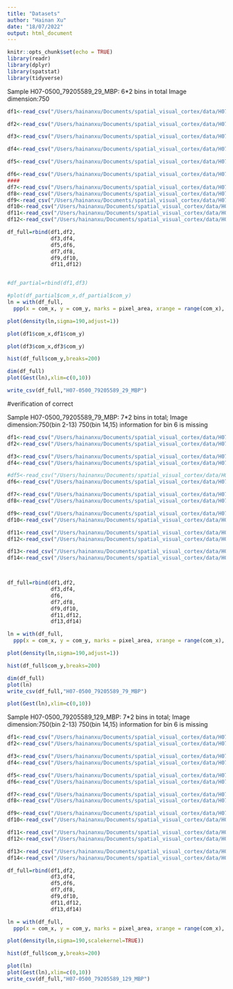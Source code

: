 ```yaml
---
title: "Datasets"
author: "Hainan Xu"
date: "18/07/2022"
output: html_document
---
```


```r
knitr::opts_chunk$set(echo = TRUE)
library(readr)
library(dplyr)
library(spatstat)
library(tidyverse)
```

Sample H07-0500_79205589_29_MBP:
    6*2 bins in total
    Image dimension:750\times 587
```R
df1<-read_csv("/Users/hainanxu/Documents/spatial_visual_cortex/data/H07-0500_79205589_29_MBP/images/H07-0500_79205589_29_MBP_02_analysis_results.csv")%>%select("com_x","com_y","pixel_area","roi_source")

df2<-read_csv("/Users/hainanxu/Documents/spatial_visual_cortex/data/H07-0500_79205589_29_MBP/images/H07-0500_79205589_29_MBP_03_analysis_results.csv")%>%select("com_x","com_y","pixel_area","roi_source")%>%mutate(com_x=com_x+750)

df3<-read_csv("/Users/hainanxu/Documents/spatial_visual_cortex/data/H07-0500_79205589_29_MBP/images/H07-0500_79205589_29_MBP_04_analysis_results.csv")%>%select("com_x","com_y","pixel_area","roi_source")%>%mutate(com_y=com_y+587)

df4<-read_csv("/Users/hainanxu/Documents/spatial_visual_cortex/data/H07-0500_79205589_29_MBP/images/H07-0500_79205589_29_MBP_05_analysis_results.csv")%>%select("com_x","com_y","pixel_area","roi_source")%>%mutate(com_x=com_x+750,com_y=com_y+587)

df5<-read_csv("/Users/hainanxu/Documents/spatial_visual_cortex/data/H07-0500_79205589_29_MBP/images/H07-0500_79205589_29_MBP_06_analysis_results.csv")%>%select("com_x","com_y","pixel_area","roi_source")%>%mutate(com_x=com_x,com_y=com_y+587*2)

df6<-read_csv("/Users/hainanxu/Documents/spatial_visual_cortex/data/H07-0500_79205589_29_MBP/images/H07-0500_79205589_29_MBP_07_analysis_results.csv")%>%select("com_x","com_y","pixel_area","roi_source")%>%mutate(com_x=com_x+750,com_y=com_y+587*2)
####
df7<-read_csv("/Users/hainanxu/Documents/spatial_visual_cortex/data/H07-0500_79205589_29_MBP/images/H07-0500_79205589_29_MBP_08_analysis_results.csv")%>%select("com_x","com_y","pixel_area","roi_source")%>%mutate(com_x=com_x,com_y=com_y+587*3)
df8<-read_csv("/Users/hainanxu/Documents/spatial_visual_cortex/data/H07-0500_79205589_29_MBP/images/H07-0500_79205589_29_MBP_09_analysis_results.csv")%>%select("com_x","com_y","pixel_area","roi_source")%>%mutate(com_x=com_x+750,com_y=com_y+587*3)
df9<-read_csv("/Users/hainanxu/Documents/spatial_visual_cortex/data/H07-0500_79205589_29_MBP/images/H07-0500_79205589_29_MBP_10_analysis_results.csv")%>%select("com_x","com_y","pixel_area","roi_source")%>%mutate(com_x=com_x,com_y=com_y+587*4)
df10<-read_csv("/Users/hainanxu/Documents/spatial_visual_cortex/data/H07-0500_79205589_29_MBP/images/H07-0500_79205589_29_MBP_11_analysis_results.csv")%>%select("com_x","com_y","pixel_area","roi_source")%>%mutate(com_x=com_x+750,com_y=com_y+587*4)
df11<-read_csv("/Users/hainanxu/Documents/spatial_visual_cortex/data/H07-0500_79205589_29_MBP/images/H07-0500_79205589_29_MBP_12_analysis_results.csv")%>%select("com_x","com_y","pixel_area","roi_source")%>%mutate(com_x=com_x,com_y=com_y+587*5)
df12<-read_csv("/Users/hainanxu/Documents/spatial_visual_cortex/data/H07-0500_79205589_29_MBP/images/H07-0500_79205589_29_MBP_13_analysis_results.csv")%>%select("com_x","com_y","pixel_area","roi_source")%>%mutate(com_x=com_x+750,com_y=com_y+587*5)

df_full=rbind(df1,df2,
              df3,df4,
              df5,df6,
              df7,df8,
              df9,df10,
              df11,df12)


#df_partial=rbind(df1,df3)

#plot(df_partial$com_x,df_partial$com_y)
ln = with(df_full,
  ppp(x = com_x, y = com_y, marks = pixel_area, xrange = range(com_x), yrange = range(com_y)))

plot(density(ln,sigma=190,adjust=1))

plot(df1$com_x,df1$com_y)

plot(df3$com_x,df3$com_y)

hist(df_full$com_y,breaks=200)

dim(df_full)
plot(Gest(ln),xlim=c(0,10))

write_csv(df_full,"H07-0500_79205589_29_MBP")

```

#verification of correct 

Sample H07-0500_79205589_79_MBP: 
  7*2 bins in total;
  Image dimension:750\times 600(bin 2-13) 750\times 259(bin 14,15)
  information for bin 6 is missing
```R
df1<-read_csv("/Users/hainanxu/Documents/spatial_visual_cortex/data/H07-0500_79205589_79/H07-0500_79205589_79_MBP._02_analysis_results.csv")%>%select("com_x","com_y","pixel_area","roi_source")
df2<-read_csv("/Users/hainanxu/Documents/spatial_visual_cortex/data/H07-0500_79205589_79/H07-0500_79205589_79_MBP._03_analysis_results.csv")%>%mutate(com_x=com_x+750,com_y=com_y)%>%select("com_x","com_y","pixel_area","roi_source")

df3<-read_csv("/Users/hainanxu/Documents/spatial_visual_cortex/data/H07-0500_79205589_79/H07-0500_79205589_79_MBP._04_analysis_results.csv")%>%mutate(com_x=com_x,com_y=com_y+600)%>%select("com_x","com_y","pixel_area","roi_source")
df4<-read_csv("/Users/hainanxu/Documents/spatial_visual_cortex/data/H07-0500_79205589_79/H07-0500_79205589_79_MBP._05_analysis_results.csv")%>%mutate(com_x=com_x+750,com_y=com_y+600)%>%select("com_x","com_y","pixel_area","roi_source")

#df5<-read_csv("/Users/hainanxu/Documents/spatial_visual_cortex/data/H07-0500_79205589_79/H07-0500_79205589_79_MBP._06_analysis_results.csv")%>%mutate(com_x=com_x,com_y=com_y+600*2)%>%select("com_x","com_y","pixel_area","roi_source")
df6<-read_csv("/Users/hainanxu/Documents/spatial_visual_cortex/data/H07-0500_79205589_79/H07-0500_79205589_79_MBP._07_analysis_results.csv")%>%mutate(com_x=com_x+750,com_y=com_y+600*2)%>%select("com_x","com_y","pixel_area","roi_source")

df7<-read_csv("/Users/hainanxu/Documents/spatial_visual_cortex/data/H07-0500_79205589_79/H07-0500_79205589_79_MBP._08_analysis_results.csv")%>%mutate(com_x=com_x,com_y=com_y+600*3)%>%select("com_x","com_y","pixel_area","roi_source")
df8<-read_csv("/Users/hainanxu/Documents/spatial_visual_cortex/data/H07-0500_79205589_79/H07-0500_79205589_79_MBP._09_analysis_results.csv")%>%mutate(com_x=com_x+750,com_y=com_y+600*3)%>%select("com_x","com_y","pixel_area","roi_source")

df9<-read_csv("/Users/hainanxu/Documents/spatial_visual_cortex/data/H07-0500_79205589_79/H07-0500_79205589_79_MBP._10_analysis_results.csv")%>%mutate(com_x=com_x,com_y=com_y+600*4)%>%select("com_x","com_y","pixel_area","roi_source")
df10<-read_csv("/Users/hainanxu/Documents/spatial_visual_cortex/data/H07-0500_79205589_79/H07-0500_79205589_79_MBP._11_analysis_results.csv")%>%mutate(com_x=com_x+750,com_y=com_y+600*4)%>%select("com_x","com_y","pixel_area","roi_source")

df11<-read_csv("/Users/hainanxu/Documents/spatial_visual_cortex/data/H07-0500_79205589_79/H07-0500_79205589_79_MBP._12_analysis_results.csv")%>%mutate(com_x=com_x,com_y=com_y+600*5)%>%select("com_x","com_y","pixel_area","roi_source")
df12<-read_csv("/Users/hainanxu/Documents/spatial_visual_cortex/data/H07-0500_79205589_79/H07-0500_79205589_79_MBP._13_analysis_results.csv")%>%mutate(com_x=com_x+750,com_y=com_y+600*5)%>%select("com_x","com_y","pixel_area","roi_source")

df13<-read_csv("/Users/hainanxu/Documents/spatial_visual_cortex/data/H07-0500_79205589_79/H07-0500_79205589_79_MBP._14_analysis_results.csv")%>%mutate(com_x=com_x,com_y=com_y+600*6)%>%select("com_x","com_y","pixel_area","roi_source")
df14<-read_csv("/Users/hainanxu/Documents/spatial_visual_cortex/data/H07-0500_79205589_79/H07-0500_79205589_79_MBP._15_analysis_results.csv")%>%mutate(com_x=com_x+750,com_y=com_y+600*6)%>%select("com_x","com_y","pixel_area","roi_source")



df_full=rbind(df1,df2,
              df3,df4,
              df6,
              df7,df8,
              df9,df10,
              df11,df12,
              df13,df14)

ln = with(df_full,
  ppp(x = com_x, y = com_y, marks = pixel_area, xrange = range(com_x), yrange = range(com_y)))

plot(density(ln,sigma=190,adjust=1))

hist(df_full$com_y,breaks=200)

dim(df_full)
plot(ln)
write_csv(df_full,"H07-0500_79205589_79_MBP")

plot(Gest(ln),xlim=c(0,10))

```
Sample H07-0500_79205589_129_MBP: 
  7*2 bins in total;
  Image dimension:750\times 500(bin 2-13) 750\times 452(bin 14,15)
  information for bin 6 is missing

```R
df1<-read_csv("/Users/hainanxu/Documents/spatial_visual_cortex/data/H07-0500_79205589_129_MBP/H07-0500_79205589_129_MBP._02_analysis_results.csv")
df2<-read_csv("/Users/hainanxu/Documents/spatial_visual_cortex/data/H07-0500_79205589_129_MBP/H07-0500_79205589_129_MBP._03_analysis_results.csv")%>%mutate(com_x=com_x+750,com_y=com_y)

df3<-read_csv("/Users/hainanxu/Documents/spatial_visual_cortex/data/H07-0500_79205589_129_MBP/H07-0500_79205589_129_MBP._04_analysis_results.csv")%>%mutate(com_x=com_x,com_y=com_y+500)
df4<-read_csv("/Users/hainanxu/Documents/spatial_visual_cortex/data/H07-0500_79205589_129_MBP/H07-0500_79205589_129_MBP._05_analysis_results.csv")%>%mutate(com_x=com_x+750,com_y=com_y+500)

df5<-read_csv("/Users/hainanxu/Documents/spatial_visual_cortex/data/H07-0500_79205589_129_MBP/H07-0500_79205589_129_MBP._06_analysis_results.csv")%>%mutate(com_x=com_x,com_y=com_y+500*2)
df6<-read_csv("/Users/hainanxu/Documents/spatial_visual_cortex/data/H07-0500_79205589_129_MBP/H07-0500_79205589_129_MBP._07_analysis_results.csv")%>%mutate(com_x=com_x+750,com_y=com_y+500*2)

df7<-read_csv("/Users/hainanxu/Documents/spatial_visual_cortex/data/H07-0500_79205589_129_MBP/H07-0500_79205589_129_MBP._08_analysis_results.csv")%>%mutate(com_x=com_x,com_y=com_y+500*3)
df8<-read_csv("/Users/hainanxu/Documents/spatial_visual_cortex/data/H07-0500_79205589_129_MBP/H07-0500_79205589_129_MBP._09_analysis_results.csv")%>%mutate(com_x=com_x+750,com_y=com_y+500*3)

df9<-read_csv("/Users/hainanxu/Documents/spatial_visual_cortex/data/H07-0500_79205589_129_MBP/H07-0500_79205589_129_MBP._10_analysis_results.csv")%>%mutate(com_x=com_x,com_y=com_y+500*4)
df10<-read_csv("/Users/hainanxu/Documents/spatial_visual_cortex/data/H07-0500_79205589_129_MBP/H07-0500_79205589_129_MBP._11_analysis_results.csv")%>%mutate(com_x=com_x+750,com_y=com_y+500*4)

df11<-read_csv("/Users/hainanxu/Documents/spatial_visual_cortex/data/H07-0500_79205589_129_MBP/H07-0500_79205589_129_MBP._12_analysis_results.csv")%>%mutate(com_x=com_x,com_y=com_y+500*5)
df12<-read_csv("/Users/hainanxu/Documents/spatial_visual_cortex/data/H07-0500_79205589_129_MBP/H07-0500_79205589_129_MBP._13_analysis_results.csv")%>%mutate(com_x=com_x+750,com_y=com_y+500*5)

df13<-read_csv("/Users/hainanxu/Documents/spatial_visual_cortex/data/H07-0500_79205589_129_MBP/H07-0500_79205589_129_MBP._14_analysis_results.csv")%>%mutate(com_x=com_x,com_y=com_y+500*6)
df14<-read_csv("/Users/hainanxu/Documents/spatial_visual_cortex/data/H07-0500_79205589_129_MBP/H07-0500_79205589_129_MBP._15_analysis_results.csv")%>%mutate(com_x=com_x+750,com_y=com_y+500*6)

df_full=rbind(df1,df2,
              df3,df4,
              df5,df6,
              df7,df8,
              df9,df10,
              df11,df12,
              df13,df14)

ln = with(df_full,
  ppp(x = com_x, y = com_y, marks = pixel_area, xrange = range(com_x), yrange = range(com_y)))

plot(density(ln,sigma=190,scalekernel=TRUE))

hist(df_full$com_y,breaks=200)

plot(ln)
plot(Gest(ln),xlim=c(0,10))
write_csv(df_full,"H07-0500_79205589_129_MBP")

```